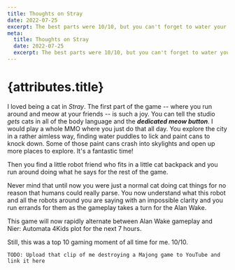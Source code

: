 ```yaml
---
title: Thoughts on Stray
date: 2022-07-25
excerpt: The best parts were 10/10, but you can't forget to water your boy.
meta:
  title: Thoughts on Stray
  date: 2022-07-25
  excerpt: The best parts were 10/10, but you can't forget to water your boy.
---
```


# {attributes.title}

I loved being a cat in _Stray_. The first part of the game -- where you run around and meow at your friends -- is such a joy. You can tell the studio _gets_ cats in all of the body language and the **_dedicated meow button_**. I would play a whole MMO where you just do that all day. You explore the city in a rather aimless way, finding water puddles to lick and paint cans to knock down. Some of those paint cans crash into skylights and open up more places to explore. It's a fantastic time!

Then you find a little robot friend who fits in a little cat backpack and you run around doing what he says for the rest of the game.

Never mind that until now you were just a normal cat doing cat things for no reason that humans could really parse. You now understand what this robot and all the robots around you are saying with an impossible clarity and you run errands for them as the gameplay takes a turn for the Alan Wake.

This game will now rapidly alternate between Alan Wake gameplay and Nier: Automata 4Kids plot for the next 7 hours.

Still, this was a top 10 gaming moment of all time for me. 10/10.

`TODO: Upload that clip of me destroying a Majong game to YouTube and link it here`
